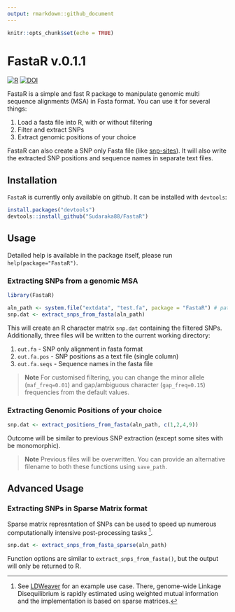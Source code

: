 ```yaml
---
output: rmarkdown::github_document
---
```


```r
knitr::opts_chunk$set(echo = TRUE)
```

# FastaR v.0.1.1
[![R](https://github.com/Sudaraka88/FastaR/workflows/R-CMD-check/badge.svg)](https://github.com/Sudaraka88/FastaR/actions)
[![DOI](https://zenodo.org/badge/703342753.svg)](https://zenodo.org/doi/10.5281/zenodo.10042489)

FastaR is a simple and fast R package to manipulate genomic multi sequence alignments (MSA) in Fasta format. You can use it for several things:

1.    Load a fasta file into R, with or without filtering
2.    Filter and extract SNPs
3.    Extract genomic positions of your choice 

FastaR can also create a SNP only Fasta file (like [snp-sites](http://sanger-pathogens.github.io/snp-sites/)). It will also write the extracted SNP positions and sequence names in separate text files.

## Installation

`FastaR` is currently only available on github. It can be installed with `devtools`:

```r
install.packages("devtools")
devtools::install_github("Sudaraka88/FastaR")
```

## Usage
Detailed help is available in the package itself, please run `help(package="FastaR")`.

### Extracting SNPs from a genomic MSA
```r
library(FastaR)

aln_path <- system.file("extdata", "test.fa", package = "FastaR") # path to toy alignment 
snp.dat <- extract_snps_from_fasta(aln_path)
```
This will create an R character matrix `snp.dat` containing the filtered SNPs. Additionally, three files will be written to the current working directory:

  1.    `out.fa` - SNP only alignment in fasta format
  2.    `out.fa.pos` - SNP positions as a text file (single column)
  3.    `out.fa.seqs` - Sequence names in the fasta file
  
>**Note** For customised filtering, you can change the minor allele (`maf_freq=0.01`) and gap/ambiguous character (`gap_freq=0.15`) frequencies from the default values.

### Extracting Genomic Positions of your choice
```r
snp.dat <- extract_positions_from_fasta(aln_path, c(1,2,4,9))
```
Outcome will be similar to previous SNP extraction (except some sites with be monomorphic).

>**Note** Previous files will be overwritten. You can provide an alternative filename to both these functions using `save_path`.

## Advanced Usage
### Extracting SNPs in Sparse Matrix format
Sparse matrix represntation of SNPs can be used to speed up numerous computationally intensive post-processing tasks ^[See [LDWeaver](https://github.com/Sudaraka88/LDWeaver/blob/main/R/computePairwiseMI.R) for an example use case. There, genome-wide Linkage Disequilibrium is rapidly estimated using weighted mutual information and the implementation is based on sparse matrices.].
```r
snp.dat <- extract_snps_from_fasta_sparse(aln_path)
```
Function options are similar to `extract_snps_from_fasta()`, but the output will only be returned to R. 




